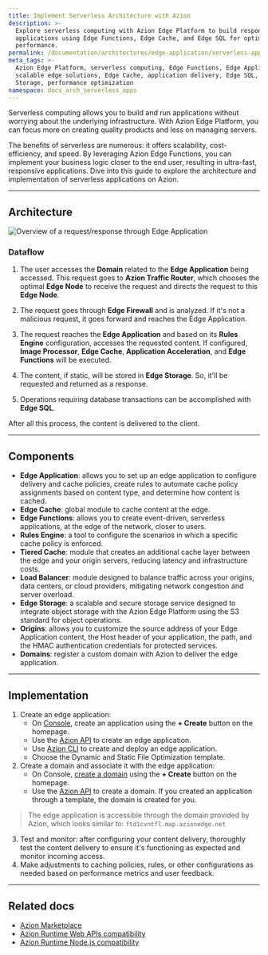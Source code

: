 ```yaml
---
title: Implement Serverless Architecture with Azion
description: >-
  Explore serverless computing with Azion Edge Platform to build responsive
  applications using Edge Functions, Edge Cache, and Edge SQL for optimal
  performance.
permalink: /documentation/architectures/edge-application/serverless-applications/
meta_tags: >-
  Azion Edge Platform, serverless computing, Edge Functions, Edge Application,
  scalable edge solutions, Edge Cache, application delivery, Edge SQL, Edge
  Storage, performance optimization
namespace: docs_arch_serverless_apps
---
```


Serverless computing allows you to build and run applications without worrying about the underlying infrastructure. With Azion Edge Platform, you can focus more on creating quality products and less on managing servers.

The benefits of serverless are numerous: it offers scalability, cost-efficiency, and speed. By leveraging Azion Edge Functions, you can implement your business logic closer to the end user, resulting in ultra-fast, responsive applications. Dive into this guide to explore the architecture and implementation of serverless applications on Azion.

---

## Architecture

![Overview of a request/response through Edge Application](/assets/docs/images/uploads/serverless-apps.png)


### Dataflow

1. The user accesses the **Domain** related to the **Edge Application** being accessed. This request goes to **Azion Traffic Router**, which chooses the optimal **Edge Node** to receive the request and directs the request to this **Edge Node**.

2. The request goes through **Edge Firewall** and is analyzed. If it's not a malicious request, it goes forward and reaches the Edge Application.

3. The request reaches the **Edge Application** and based on its **Rules Engine** configuration, accesses the requested content. If configured, **Image Processor**, **Edge Cache**, **Application Acceleration**, and **Edge Functions** will be executed.

4. The content, if static, will be stored in **Edge Storage**. So, it'll be requested and returned as a response.

5. Operations requiring database transactions can be accomplished with **Edge SQL**.

After all this process, the content is delivered to the client.

---

## Components

- **Edge Application**: allows you to set up an edge application to configure delivery and cache policies, create rules to automate cache policy assignments based on content type, and determine how content is cached.
- **Edge Cache**: global module to cache content at the edge.
- **Edge Functions**: allows you to create event-driven, serverless applications, at the edge of the network, closer to users.
- **Rules Engine**: a tool to configure the scenarios in which a specific cache policy is enforced.
- **Tiered Cache**: module that creates an additional cache layer between the edge and your origin servers, reducing latency and infrastructure costs. 
- **Load Balancer**: module designed to balance traffic across your origins, data centers, or cloud providers, mitigating network congestion and server overload.
- **Edge Storage**: a scalable and secure storage service designed to integrate object storage with the Azion Edge Platform using the S3 standard for object operations.
- **Origins**:  allows you to customize the source address of your Edge Application content, the Host header of your application, the path, and the HMAC authentication credentials for protected services.
- **Domains**: register a custom domain with Azion to deliver the edge application.

---

## Implementation

1. Create an edge application:
    - On [Console](https://console.azion.com), create an application using the **+ Create** button on the homepage.
    - Use the [Azion API](https://api.azion.com/#9c61e0fd-e7aa-4a5f-b29e-7f9d71b98d5f) to create an edge application.
    - Use [Azion CLI](/documentation/products/azion-cli/overview/) to create and deploy an edge application.
    - Choose the Dynamic and Static File Optimization template.
2. Create a domain and associate it with the edge application: 
    - On Console, [create a domain](/documentation/products/guides/configure-a-domain/) using the **+ Create** button on the homepage.
    - Use the [Azion API](https://api.azion.com/#a258eabc-b419-47e6-be68-45c2ce0150dd) to create a domain.
 If you created an application through a template, the domain is created for you.
> The edge application is accessible through the domain provided by Azion, which looks similar to: `ftd1cvntfl.map.azionedge.net` 
3. Test and monitor: after configuring your content delivery, thoroughly test the content delivery to ensure it's functioning as expected and monitor incoming access.
4. Make adjustments to caching policies, rules, or other configurations as needed based on performance metrics and user feedback.

---

## Related docs

- [Azion Marketplace](/en/documentation/products/marketplace/)
- [Azion Runtime Web APIs compatibility](/en/documentation/products/devtools/azion-edge-runtime/frameworks-compatibility/)
- [Azion Runtime Node.js compatibility](/en/documentation/products/azion-edge-runtime/compatibility/node/)
